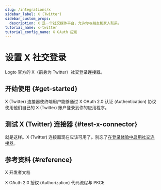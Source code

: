 ```yaml
---
slug: /integrations/x
sidebar_label: X (Twitter)
sidebar_custom_props:
  description: X 是一个社交媒体平台，允许你与朋友和家人联系。
tutorial_name: x-twitter
tutorial_config_name: X OAuth 应用
---
```




# 设置 X 社交登录

Logto 官方的 X（前身为 Twitter）社交登录连接器。

<GuideTip />

## 开始使用 \{#get-started}

X (Twitter) 连接器使终端用户能够通过 X OAuth 2.0 认证 (Authentication) 协议使用他们自己的 X (Twitter) 账户登录到你的应用程序。

<Integration />

## 测试 X (Twitter) 连接器 \{#test-x-connector}

就是这样。X (Twitter) 连接器现在应该可用了。别忘了[在登录体验中启用社交连接器](/connectors/social-connectors/#enable-social-sign-in)。

## 参考资料 \{#reference}

<Url href="https://developer.x.com/en/docs">X 开发者文档</Url>

<Url href="https://developer.x.com/en/docs/authentication/oauth-2-0/authorization-code">
  X OAuth 2.0 授权 (Authorization) 代码流程与 PKCE
</Url>
